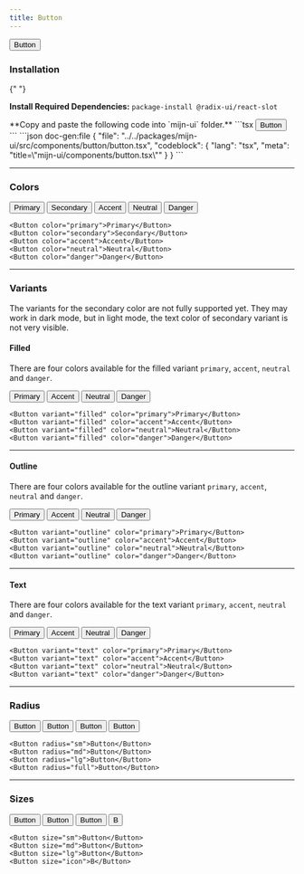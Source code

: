 ```yaml
---
title: Button
---
```



<ComponentPreview>
  <Button>Button</Button>
</ComponentPreview>

### Installation

<Steps>

{" "}

<Step>**Install Required Dependencies:** ```package-install @radix-ui/react-slot ```</Step>

  <Step>
    **Copy and paste the following code into  `mijn-ui` folder.**
    <Tabs items={["Source Code", "Example Usage"]}>
        <Tab value="Example Usage">
          ```tsx
          <Button>Button</Button>
          ```
        </Tab>
        <Tab value="Source Code">
          ```json doc-gen:file
          {
            "file": "../../packages/mijn-ui/src/components/button/button.tsx",
            "codeblock": {
              "lang": "tsx",
              "meta": "title=\"mijn-ui/components/button.tsx\""
            }
          }
          ```
        </Tab>
    </Tabs>
  </Step>
</Steps>

---

### Colors

<ComponentPreview className="flex-col md:flex-row">
  <Button color="primary">Primary</Button>
  <Button color="secondary">Secondary</Button>
  <Button color="accent">Accent</Button>
  <Button color="neutral">Neutral</Button>
  <Button color="danger">Danger</Button>
</ComponentPreview>

```tsx
<Button color="primary">Primary</Button>
<Button color="secondary">Secondary</Button>
<Button color="accent">Accent</Button>
<Button color="neutral">Neutral</Button>
<Button color="danger">Danger</Button>
```

---

### Variants

The variants for the secondary color are not fully supported yet. They may work in dark mode, but in light mode, the text color of secondary variant is not very visible.

#### Filled

There are four colors available for the filled variant `primary`, `accent`, `neutral` and `danger`.

<ComponentPreview className="flex-col md:flex-row">
  <Button variant="filled" color="primary">
    Primary
  </Button>
  <Button variant="filled" color="accent">
    Accent
  </Button>
  <Button variant="filled" color="neutral">
    Neutral
  </Button>
  <Button variant="filled" color="danger">
    Danger
  </Button>
</ComponentPreview>

```tsx
<Button variant="filled" color="primary">Primary</Button>
<Button variant="filled" color="accent">Accent</Button>
<Button variant="filled" color="neutral">Neutral</Button>
<Button variant="filled" color="danger">Danger</Button>
```

---

#### Outline

There are four colors available for the outline variant `primary`, `accent`, `neutral` and `danger`.

<ComponentPreview className="flex-col md:flex-row">
  <Button variant="outline" color="primary">
    Primary
  </Button>
  <Button variant="outline" color="accent">
    Accent
  </Button>
  <Button variant="outline" color="neutral">
    Neutral
  </Button>
  <Button variant="outline" color="danger">
    Danger
  </Button>
</ComponentPreview>

```tsx
<Button variant="outline" color="primary">Primary</Button>
<Button variant="outline" color="accent">Accent</Button>
<Button variant="outline" color="neutral">Neutral</Button>
<Button variant="outline" color="danger">Danger</Button>
```

---

#### Text

There are four colors available for the text variant `primary`, `accent`, `neutral` and `danger`.

<ComponentPreview className="flex-col md:flex-row">
  <Button variant="text" color="primary">
    Primary
  </Button>
  <Button variant="text" color="accent">
    Accent
  </Button>
  <Button variant="text" color="neutral">
    Neutral
  </Button>
  <Button variant="text" color="danger">
    Danger
  </Button>
</ComponentPreview>

```tsx
<Button variant="text" color="primary">Primary</Button>
<Button variant="text" color="accent">Accent</Button>
<Button variant="text" color="neutral">Neutral</Button>
<Button variant="text" color="danger">Danger</Button>
```

---

### Radius

<ComponentPreview className="flex-col md:flex-row">
  <Button radius="sm">Button</Button>
  <Button radius="md">Button</Button>
  <Button radius="lg">Button</Button>
  <Button radius="full">Button</Button>
</ComponentPreview>

```tsx
<Button radius="sm">Button</Button>
<Button radius="md">Button</Button>
<Button radius="lg">Button</Button>
<Button radius="full">Button</Button>
```

---

### Sizes

<ComponentPreview className="flex-col md:flex-row">
  <Button size="sm">Button</Button>
  <Button size="md">Button</Button>
  <Button size="lg">Button</Button>
  <Button size="icon">B</Button>
</ComponentPreview>

```tsx
<Button size="sm">Button</Button>
<Button size="md">Button</Button>
<Button size="lg">Button</Button>
<Button size="icon">B</Button>
```
